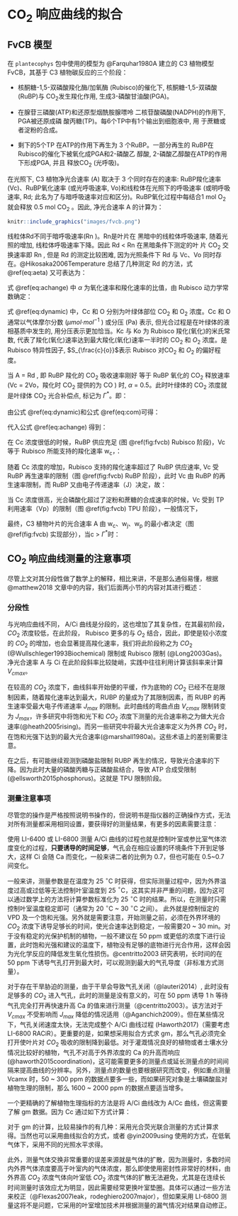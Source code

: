 # CO~2~ 响应曲线的拟合 {#response_fit}

## FvCB 模型 {#fvcb_mod}

在 `plantecophys` 包中使用的模型为 @Farquhar1980A 建立的 C3 植物模型 FvCB，其基于 C3 植物碳反应的三个阶段：

* 核酮糖-1,5-双磷酸羧化酶/加氧酶 (Rubisco)的催化下, 核酮糖-1,5-双磷酸(RuBP)与 CO~2~发生羧化作用, 生成3-磷酸甘油酸(PGA)。

* 在腺苷三磷酸(ATP)和还原型烟酰胺腺嘌呤 二核苷酸磷酸(NADPH)的作用下, PGA被还原成磷 酸丙糖(TP)。每6个TP中有1个输出到细胞液中,
用 于蔗糖或者淀粉的合成。

* 剩下的5个TP 在ATP的作用下再生为 3 个RuBP。一部分再生的 RuBP在Rubisco的催化下被氧化成PGA和2-磷酸乙 醇酸,
2-磷酸乙醇酸在ATP的作用下形成PGA, 并且 释放CO~2~ (光呼吸)。

在光照下, C3 植物净光合速率 (A) 取决于 3 个同时存在的速率: RuBP羧化速率(Vc)、RuBP氧化速率 (或光呼吸速率,
Vo)和线粒体在光照下的呼吸速率 (或明呼吸速率, Rd; 此名为了与暗呼吸速率对应和区分)。RuBP氧化过程中每结合1 mol
O~2~ 就会释放 0.5 mol CO~2~ 。因此, 净光合速率 A 的计算为：

```r
knitr::include_graphics("images/fvcb.png")
```

\begin{equation}
A\ =V_{c}\ -0.5V_{o}\ -\ R_{d}
(\#eq:aeta)
\end{equation}

线粒体Rd不同于暗呼吸速率(Rn )。Rn是叶片在 黑暗中的线粒体呼吸速率, 随着光照的增加, 线粒体呼吸速率下降。因此 Rd <
Rn 在黑暗条件下测定的叶 片 CO~2~ 交换速率即 Rn , 但是 Rd 的测定比较困难, 因为光照条件下 Rd 与
Vc、Vo 同时存在。@Hikosaka2006Temperature 总结了几种测定
Rd 的方法，式 \@ref(eq:aeta) 又可表达为：

\begin{equation}
A\ =V_{c}\ (1\ -0.5\alpha)\ R_{d}
(\#eq:achange)
\end{equation}

式 \@ref(eq:achange) 中 $\alpha$ 为氧化速率和羧化速率的比值，由 Rubisco 动力学常数确定：

\begin{equation}
\begin{split}
\alpha & =\frac{V_{O}}{V_{C}}\\
& = \frac{O}{C_c} \times \frac{V_{omax} K_c}{V_{cmax}K_{o}}\\
& = \frac{O}{C_{c}} \times \frac{1}{S_{\frac{c}{o}}}
\end{split}
(\#eq:dynamic)
\end{equation}

式 \@ref(eq:dynamic) 中，Cc 和 O 分别为叶绿体部位 CO~2~ 和 O~2~ 浓度。Cc 和
O 通常以气体摩尔分数 ($\mu mol\text{·}mol^{-1}$ ) 或分压 (Pa) 表示, 但光合过程是在叶绿体的液相基质中发生的,
用分压表示更加恰当。Kc 与 Ko 为 Rubisco 羧化(氧化)的米氏常数, 代表了羧化(氧化)速率达到最大羧化(氧化)速率一半时的
CO~2~ 和 $O_{2}$ 浓度。是 Rubisco 特异性因子, $S_{\frac{c}{o}}$表示 Rubisco
对CO~2~ 和 $O_{2}$ 的偏好程度。

当 A = Rd , 即 RuBP 羧化的 CO~2~ 吸收速率刚好 等于 RuBP 氧化的 CO~2~ 释放速率
(Vc = 2Vo，羧化时 CO~2~ 提供的为 CO ) 时, $\alpha$ = 0.5。此时叶绿体的 CO~2~ 浓度就是叶绿体 CO~2~
光合补偿点, 标记为 $\Gamma^{*}$。即：

\begin{equation}
\Gamma^{*}\ =\ \frac{0.5O}{S_{\frac{c}{o}}}
(\#eq:com)
\end{equation}

由公式 \@ref(eq:dynamic)和公式 \@ref(eq:com)可得：

\begin{equation}
\alpha =\frac{2\Gamma^{*}}{C_{c}}
(\#eq:combine)
\end{equation}

代入公式 \@ref(eq:achange) 得到：

\begin{equation}
A\ =V_{c}\ (1\ -\frac{\Gamma^{*}}{C_{c}})\ R_{d}
(\#eq:combine2)
\end{equation}

在 Cc 浓度很低的时候，RuBP 供应充足 (图 \@ref(fig:fvcb) Rubisco 阶段)，Vc 等于 Rubisco
所能支持的羧化速率 w~c~，：

\begin{equation}
w_{c}\ =\ \frac{V_{cmax\ }C_{c}}{C_{c\ }+\ K_{c\ }(1\ +\ \frac{O}{K_{o}})}
(\#eq:wc)
\end{equation}

随着 Cc 浓度的增加，Rubisco 支持的羧化速率超过了 RuBP 供应速率, Vc 受 RuBP 再生速率的限制（图 \@ref(fig:fvcb)
RuBP 阶段），此时 Vc 由 RuBP 的再生速率限制，而 RuBP 又由电子传递速率（J）决定，故：

\begin{equation}
w_{j}\ =\ \frac{J\ C_{c}}{4C_{c\ }+\ 8\Gamma^{*}}
(\#eq:wj)
\end{equation}

当 Cc 浓度很高，光合磷酸化超过了淀粉和蔗糖的合成速率的时候，Vc 受到 TP 利用速率（Vp）的限制（图 \@ref(fig:fvcb)
TPU 阶段），一般情况下，

\begin{equation}
w_{p\ }=\ \frac{3V_{p}C_{c}}{C_{c}-\Gamma^{*}}
(\#eq:wp)
\end{equation}

最终，C3 植物叶片的光合速率 A 由 w~c~、w~j~、w~p~
的最小者决定（图 \@ref(fig:fvcb) 实现部分），当c > $\Gamma^{*}$时：

\begin{equation}
A=min\{w_{c},w_{j,}w_{p}\}(1-\frac{\Gamma^{*}}{C_{c}})-R_{d}
(\#eq:fvcbfin)
\end{equation}


## CO~2~ 响应曲线测量的注意事项 {#co2_note}

尽管上文对其分段性做了数学上的解释，相比来讲，不是那么通俗易懂，根据 @matthew2018 文章中的内容，我们后面两小节的内容对其进行概述：

### 分段性 {#model_3}

与光响应曲线不同， A/Ci 曲线是分段的，这也增加了其复杂性，在其最初阶段，$CO_2$ 浓度较低，在此阶段， Rubisco 更多的与 $O_2$ 结合，因此，即使是较小浓度的 $CO_2$ 的增加，也会显著提高羧化速率，我们将此阶段称之为 $CO_2$ (@Wullschleger1993Biochemical) 限制或 Rubisco 限制 (@Long2003Gas)。净光合速率 A 与 Ci 在此阶段斜率比较陡峭，实践中往往利用计算该斜率来计算 $V_{cmax}$。

在较高的 $CO_2$ 浓度下，曲线斜率开始便的平缓，作为底物的 $CO_2$ 已经不在是限制因素，随着羧化速率达到最大，RUBP 的量成为了其限制因素，而 RUBP 的再生速率受最大电子传递速率 $J_{max}$ 的限制。此时曲线的弯曲点由 $V_{cmax}$ 限制转变为 $J_{max}$，许多研究中将饱和光下和 $CO_2$ 浓度下测量的光合速率称之为做大光合速率(@heath2005rising)。而另一些研究中将最大光合速率定义为外界 $CO_2$ 时，在饱和光强下达到的最大光合速率(@marshall1980a)。这些术语上的差别需要注意。

在之后，有可能继续观测到磷酸盐限制 RUBP 再生的情况，导致光合速率的下降。因为此时大量的磷酸丙糖与正磷酸盐结合，导致 ATP 合成受限制(@ellsworth2015phosphorus)。这就是 TPU 限制阶段。

### 测量注意事项 {#note_detail}

尽管您的操作是严格按照说明书操作的，但说明书是指仪器的正确操作方式，无法对所有测量都采用相同设置，要获得好的测量结果，有更多的因素需要注意：

使用 LI-6400 或 LI-6800 测量 A/Ci 曲线的过程也就是控制叶室或参比室气体浓度变化的过程，**只要诱导的时间足够**，气孔会在相应设置的环境条件下开到足够大，这样 Ci 会随 Ca 而变化，一般来讲二者的比例为 0.7，但也可能在 0.5~0.7 间变化。

一般来讲，测量参数是在温度为 25 $^{\circ}$C 时获得，但实际测量过程中，因为外界温度过高或过低等无法控制叶室温度到 25 $^{\circ}$C，这其实并非严重的问题，因为这可以通过数学上的方法将计算参数标准化为 25 $^{\circ}$C 时的结果。所以，在测量时只需控制叶室温度稳定即可（通常为 20  $^{\circ}$C ~ 30  $^{\circ}$C 之间）。 此外就是控制恒定的 VPD 及一个饱和光强。另外就是需要注意，开始测量之前，必须在外界环境的 $CO_2$ 浓度下诱导足够长的时间，使光合速率达到稳定，一般需要20 ~ 30 min。对于没有稳定的光保护机制的植物，一般不建议在 50 ppm 或更低的浓度下进行设置，此时饱和光强和建议的温度下，植物没有足够的底物进行光合作用，这样会因为光化学反应的降低发生氧化性损伤。@centritto2003 研究表明，长时间的在 50 ppm 下诱导气孔打开到最大时，可以观测到最大的气孔导度（非标准方式测量）。

对于存在干旱胁迫的测量，由于干旱会导致气孔关闭（@lauteri2014）, 此时没有足够多的 $CO_2$ 进入气孔，此时的测量是没有意义的，可在 50 ppm 诱导 1 h 等待气孔完全打开再快速升高 Ca 的值来进行测量（@centritto2003）。该方法对于 $V_{cmax}$ 不受影响而 $J_{max}$ 降低的情况适用（@Aganchich2009）。但在某些情况下，气孔关闭速度太快，无法完成整个 A/Ci 曲线过程 (Haworth2017)（需要考虑 LI-6800 RACiR）。更重要的是，如果想采用拟合方式求 gm，那么气孔必须完全打开使叶片对 $CO_2$ 吸收的限制降到最低。对于灌溉情况良好的植物或者土壤水分情况比较好的植物，气孔不对高于外界浓度的 Ca 的升高而响应(@haworth2015coordination)，这可能需要更多的测量点或延长测量点的时间间隔来提高曲线的分辨率。另外，测量点的数量也要根据研究而改变，例如重点测量 Vcamx 时，50 ~ 300 ppm 的数据点要多一些，而如果研究对象是土壤磷酸盐对植物生理的限制，那么 1600 ~ 2000 ppm 的数据点要适当增多。

一个更精确的了解植物生理指标的方法是将 A/Ci 曲线改为 A/Cc 曲线，但这需要了解 gm 数据。因为 Cc 通过如下方式计算：

\begin{equation}
C_c = C_i - \frac{A}{gm}
(\#eq:notecc)
\end{equation}

对于 gm 的计算，比较易操作的有几种：采用光合荧光联合测量的方式计算求得。当然也可以采用曲线拟合的方式，或者 @yin2009using 使用的方式，在低氧气体下，采用不同的光照水平求得。

此外，测量气体交换非常重要的误差来源就是气体的扩散，因为测量时，多数时间内外界气体浓度要高于叶室内的气体浓度，那么即使使用密封性非常好的材料，由外界高 $CO_2$ 浓度气体向叶室低 $CO_2$ 浓度气体的扩散无法避免，尤其是在连续长时间测量时该效应尤为明显，因此需要经常更换叶室垫圈。具体可以通过一些方法来校正（@Flexas2007leak，rodeghiero2007major），但如果采用 LI-6800 测量这将不是问题，它采用的叶室增加技术并根据测量的漏气情况对结果自动修正。

\cleardoublepage